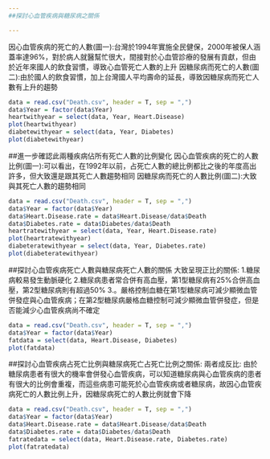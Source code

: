 ---
##探討心血管疾病與糖尿病之關係

---
因心血管疾病的死亡的人數(圖一):台灣於1994年實施全民健保，2000年被保人涵蓋率達96%，對於病人就醫幫忙很大，間接對於心血管診療的發展有貢獻，但由於近年來國人的飲食習慣，導致心血管死亡人數的上升
因糖尿病而死亡的人數(圖二):由於國人的飲食習慣，加上台灣國人平均壽命的延長，導致因糖尿病而死亡人數有上升的趨勢
```{r}
data = read.csv("Death.csv", header = T, sep = ",")
data$Year = factor(data$Year)
heartwithyear = select(data, Year, Heart.Disease)
plot(heartwithyear)
diabetewithyear = select(data, Year, Diabetes)
plot(diabetewithyear)
```

##進一步確認此兩種疾病佔所有死亡人數的比例變化
因心血管疾病的死亡的人數比例(圖一):可以看出，在1992年以前，占死亡人數的總比例都比之後的年度高出許多，但大致還是跟其死亡人數趨勢相同
因糖尿病而死亡的人數比例(圖二):大致與其死亡人數的趨勢相同

```{r}
data = read.csv("Death.csv", header = T, sep = ",")
data$Year = factor(data$Year)
data$Heart.Disease.rate = data$Heart.Disease/data$Death
data$Diabetes.rate = data$Diabetes/data$Death
heartratewithyear = select(data, Year, Heart.Disease.rate)
plot(heartratewithyear)
diabeteratewithyear = select(data, Year, Diabetes.rate)
plot(diabeteratewithyear)
```

##探討心血管疾病死亡人數與糖尿病死亡人數的關係
大致呈現正比的關係:
1.糖尿病較易發生動脈硬化
2.糖尿病患者常合併有高血壓，第1型糖尿病有25%合併高血壓，第2型糖尿病則有超過50%
3.。嚴格控制血糖在第1型糖尿病可減少顯微血管併發症與心血管疾病；在第2型糖尿病嚴格血糖控制可減少顯微血管併發症，但是否能減少心血管疾病尚不確定
```{r}
data = read.csv("Death.csv", header = T, sep = ",")
data$Year = factor(data$Year)
fatdata = select(data, Heart.Disease, Diabetes)
plot(fatdata)
```

##探討心血管疾病占死亡比例與糖尿病死亡占死亡比例之關係:
兩者成反比:
由於糖尿病患者有很大的機率會併發心血管疾病，可以知道糖尿病與心血管疾病的患者有很大的比例會重複，而這些病患可能死於心血管疾病或者糖尿病，故因心血管疾病死亡的人數比例上升，因糖尿病死亡的人數比例就會下降
```{r}
data = read.csv("Death.csv", header = T, sep = ",")
data$Year = factor(data$Year)
data$Heart.Disease.rate = data$Heart.Disease/data$Death
data$Diabetes.rate = data$Diabetes/data$Death
fatratedata = select(data, Heart.Disease.rate, Diabetes.rate)
plot(fatratedata)
```
